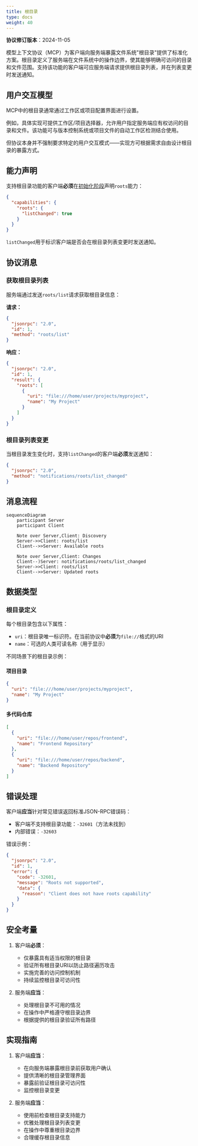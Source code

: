 ```yaml
---
title: 根目录
type: docs
weight: 40
---
```


<Info>**协议修订版本**：2024-11-05</Info>

模型上下文协议（MCP）为客户端向服务端暴露文件系统"根目录"提供了标准化方案。根目录定义了服务端在文件系统中的操作边界，使其能够明确可访问的目录和文件范围。支持该功能的客户端可应服务端请求提供根目录列表，并在列表变更时发送通知。

## 用户交互模型

MCP中的根目录通常通过工作区或项目配置界面进行设置。

例如，具体实现可提供工作区/项目选择器，允许用户指定服务端应有权访问的目录和文件。该功能可与版本控制系统或项目文件的自动工作区检测结合使用。

但协议本身并不强制要求特定的用户交互模式——实现方可根据需求自由设计根目录的暴露方式。

## 能力声明

支持根目录功能的客户端**必须**在[初始化阶段](/specification/2024-11-05/basic/lifecycle#initialization)声明`roots`能力：

```json
{
  "capabilities": {
    "roots": {
      "listChanged": true
    }
  }
}
```

`listChanged`用于标识客户端是否会在根目录列表变更时发送通知。

## 协议消息

### 获取根目录列表

服务端通过发送`roots/list`请求获取根目录信息：

**请求：**

```json
{
  "jsonrpc": "2.0",
  "id": 1,
  "method": "roots/list"
}
```

**响应：**

```json
{
  "jsonrpc": "2.0",
  "id": 1,
  "result": {
    "roots": [
      {
        "uri": "file:///home/user/projects/myproject",
        "name": "My Project"
      }
    ]
  }
}
```

### 根目录列表变更

当根目录发生变化时，支持`listChanged`的客户端**必须**发送通知：

```json
{
  "jsonrpc": "2.0",
  "method": "notifications/roots/list_changed"
}
```

## 消息流程

```mermaid
sequenceDiagram
    participant Server
    participant Client

    Note over Server,Client: Discovery
    Server->>Client: roots/list
    Client-->>Server: Available roots

    Note over Server,Client: Changes
    Client--)Server: notifications/roots/list_changed
    Server->>Client: roots/list
    Client-->>Server: Updated roots
```

## 数据类型

### 根目录定义

每个根目录包含以下属性：
- `uri`：根目录唯一标识符。在当前协议中**必须**为`file://`格式的URI
- `name`：可选的人类可读名称（用于显示）

不同场景下的根目录示例：

#### 项目目录

```json
{
  "uri": "file:///home/user/projects/myproject",
  "name": "My Project"
}
```

#### 多代码仓库

```json
[
  {
    "uri": "file:///home/user/repos/frontend",
    "name": "Frontend Repository"
  },
  {
    "uri": "file:///home/user/repos/backend",
    "name": "Backend Repository"
  }
]
```

## 错误处理

客户端**应当**针对常见错误返回标准JSON-RPC错误码：
- 客户端不支持根目录功能：`-32601`（方法未找到）
- 内部错误：`-32603`

错误示例：

```json
{
  "jsonrpc": "2.0",
  "id": 1,
  "error": {
    "code": -32601,
    "message": "Roots not supported",
    "data": {
      "reason": "Client does not have roots capability"
    }
  }
}
```

## 安全考量

1. 客户端**必须**：
   - 仅暴露具有适当权限的根目录
   - 验证所有根目录URI以防止路径遍历攻击
   - 实施完善的访问控制机制
   - 持续监控根目录可访问性

2. 服务端**应当**：
   - 处理根目录不可用的情况
   - 在操作中严格遵守根目录边界
   - 根据提供的根目录验证所有路径

## 实现指南

1. 客户端**应当**：
   - 在向服务端暴露根目录前获取用户确认
   - 提供清晰的根目录管理界面
   - 暴露前验证根目录可访问性
   - 监控根目录变更

2. 服务端**应当**：
   - 使用前检查根目录支持能力
   - 优雅处理根目录列表变更
   - 在操作中尊重根目录边界
   - 合理缓存根目录信息
